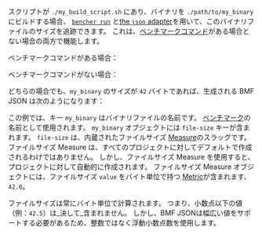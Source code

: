 
スクリプトが `./my_build_script.sh` にあり、バイナリを `./path/to/my_binary` にビルドする場合、
<code><a href="/ja/docs/explanation/bencher-run/">bencher run</a></code>
と[the `json` adapter][json adapter]を用いて、このバイナリファイルのサイズを追跡できます。
これは、[ベンチマークコマンド][bencher run]がある場合とない場合の両方で機能します。

ベンチマークコマンドがある場合：
<CmdExample />

ベンチマークコマンドがない場合：
<NoCmdExample />

どちらの場合でも、`my_binary` のサイズが `42` バイトであれば、生成される BMF JSON は次のようになります：

<JsonExample />

この例では、キー `my_binary` はバイナリファイルの名前です。
[ベンチマーク][benchmark]の名前として使用されます。
`my_binary` オブジェクトには `file-size` キーが含まれます。
`file-size` は、内蔵されたファイルサイズ [Measure][measure]のスラッグです。
ファイルサイズ Measure は、すべてのプロジェクトに対してデフォルトで作成されるわけではありません。
しかし、ファイルサイズ Measure を使用すると、プロジェクトに対して自動的に作成されます。
ファイルサイズ Measure オブジェクトには、ファイルサイズ `value` をバイト単位で持つ [Metric][metric]が含まれます、`42.0`。

ファイルサイズは常にバイト単位で計算されます。
つまり、小数点以下の値（例：`42.5`）は_決して_含まれません。
しかし、BMF JSONは幅広い値をサポートする必要があるため、整数ではなく浮動小数点数を使用します。

[json adapter]: /ja/docs/explanation/adapters/#-json
[bencher run]: /ja/docs/explanation/bencher-run/#benchmark-command

[benchmark]: /ja/docs/explanation/benchmarking/#benchmark
[measure]: /ja/docs/explanation/benchmarking/#measure
[metric]: /ja/docs/explanation/benchmarking/#metrics
